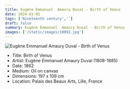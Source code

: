 ```yaml
---
title: Eugène Emmanuel  Amaury Duval - Birth of Venus
date: 2024-01-01
tags: ['Nineteenth century','']
draft: false
summary: Eugène Emmanuel  Amaury Duval - Birth of Venus
images: ['/static/images/10092.jpg']
---
```


![Eugène Emmanuel  Amaury Duval - Birth of Venus](/static/images/10092.jpg)

* Title: Birth of Venus
* Artist: Eugène Emmanuel  Amaury Duval (1808-1885)
* Date: 1862
* Medium: Oil on canvas
* Dimensions: 197 x 109 cm
* Location: Palais des Beaux Arts, Lille, France


